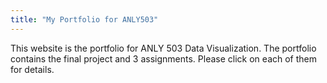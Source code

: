 ```yaml
---
title: "My Portfolio for ANLY503"
---
```


This website is the portfolio for ANLY 503 Data Visualization. The portfolio contains the final project and 3 assignments. Please click on each of them for details.
